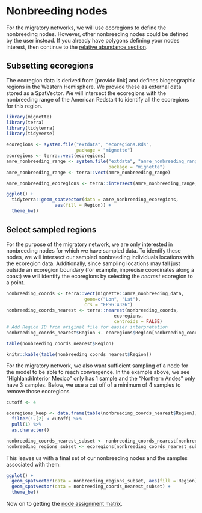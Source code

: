 # Nonbreeding nodes {#wintering}

For the migratory networks, we will use ecoregions to define the nonbreeding nodes. However, other nonbreeding nodes could be defined by the user instead. If you already have polygons defining your nodes interest, then continue to the [relative abundance section](#abundance).

## Subsetting ecoregions

The ecoregion data is derived from [provide link] and defines biogeographic regions in the Western Hemisphere. We provide these as external data stored as a SpatVector. We will intersect the ecoregions with the nonbreeding range of the American Redstart to identify all the ecoregions for this region.

```r
library(mignette)
library(terra)
library(tidyterra)
library(tidyverse)
```

```r
ecoregions <- system.file("extdata", "ecoregions.Rds",
                          package = "mignette")
ecoregions <- terra::vect(ecoregions)
amre_nonbreeding_range <- system.file("extdata", "amre_nonbreeding_range.Rds",
                                      package = "mignette")
amre_nonbreeding_range <- terra::vect(amre_nonbreeding_range)

amre_nonbreeding_ecoregions <- terra::intersect(amre_nonbreeding_range, ecoregions)

ggplot() +
  tidyterra::geom_spatvector(data = amre_nonbreeding_ecoregions, 
                  aes(fill = Region)) +
  theme_bw()
```


## Select sampled regions

For the purpose of the migratory network, we are only interested in nonbreeding nodes for which we have sampled data. To identify these nodes, we will intersect our sampled nonbreeding individuals locations with the ecoregion data. Additionally, since sampling locations may fall just outside an ecoregion boundary (for example, imprecise coordinates along a coast) we will identify the ecoregions by selecting the *nearest* ecoregion to a point.


```r
nonbreeding_coords <- terra::vect(mignette::amre_nonbreeding_data, 
                             geom=c("Lon", "Lat"),
                             crs = "EPSG:4326")
nonbreeding_coords_nearest <- terra::nearest(nonbreeding_coords,
                                        ecoregions,
                                        centroids = FALSE)
# Add Region ID from original file for easier interpretation
nonbreeding_coords_nearest$Region <- ecoregions$Region[nonbreeding_coords_nearest$to_id]
```
```r
table(nonbreeding_coords_nearest$Region)
```

```r
knitr::kable(table(nonbreeding_coords_nearest$Region))
```

For the migratory network, we also want sufficient sampling of a node for the model to be able to reach convergence. In the example above, we see "Highland/Interior Mexico" only has 1 sample and the "Northern Andes" only have 3 samples. Below, we use a cut off of a minimum of 4 samples to remove those ecoregions

```r
cutoff <- 4

ecoregions_keep <- data.frame(table(nonbreeding_coords_nearest$Region)) %>%
  filter(!.[2] < cutoff) %>%
  pull(1) %>%
  as.character()

nonbreeding_coords_nearest_subset <- nonbreeding_coords_nearest[nonbreeding_coords_nearest$Region %in% ecoregions_keep]
nonbreeding_regions_subset <- ecoregions[nonbreeding_coords_nearest_subset]
```

This leaves us with a final set of our nonbreeding nodes and the samples associated with them:

```r
ggplot() +
  geom_spatvector(data = nonbreeding_regions_subset, aes(fill = Region)) +
  geom_spatvector(data = nonbreeding_coords_nearest_subset) +
  theme_bw()
```

Now on to getting the [node assignment matrix](#assignment).

